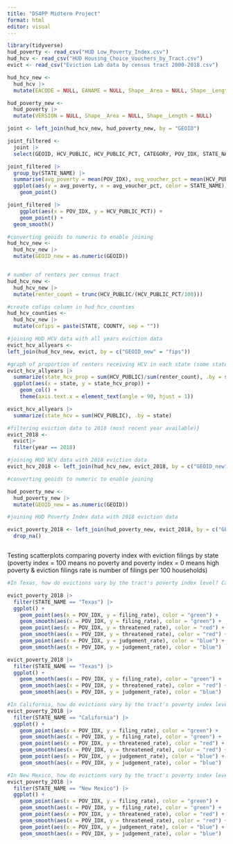 ```yaml
---
title: "DS4PP Midterm Project"
format: html
editor: visual
---
```


```r
library(tidyverse)
hud_poverty <- read_csv("HUD Low_Poverty_Index.csv")
hud_hcv <- read_csv("HUD Housing_Choice_Vouchers_by_Tract.csv")
evict <- read_csv("Eviction Lab data by census tract 2000-2018.csv")

```

```r
hud_hcv_new <- 
  hud_hcv |>
  mutate(EACODE = NULL, EANAME = NULL, Shape__Area = NULL, Shape__Length = NULL) 

hud_poverty_new <-
  hud_poverty |>
  mutate(VERSION = NULL, Shape__Area = NULL, Shape__Length = NULL)
```

```r
joint <- left_join(hud_hcv_new, hud_poverty_new, by = "GEOID")
```

```r
joint_filtered <- 
  joint |>
  select(GEOID, HCV_PUBLIC, HCV_PUBLIC_PCT, CATEGORY, POV_IDX, STATE_NAME, COUNTY_NAME)
```

```r
joint_filtered |>
  group_by(STATE_NAME) |>
  summarise(avg_poverty = mean(POV_IDX), avg_voucher_pct = mean(HCV_PUBLIC_PCT)) |>
  ggplot(aes(y = avg_poverty, x = avg_voucher_pct, color = STATE_NAME)) +
    geom_point()

```

```r
joint_filtered |>
    ggplot(aes(x = POV_IDX, y = HCV_PUBLIC_PCT)) +
    geom_point() +
  geom_smooth()

```

```r
#converting geoids to numeric to enable joining
hud_hcv_new <-
  hud_hcv_new |>
  mutate(GEOID_new = as.numeric(GEOID))


# number of renters per census tract
hud_hcv_new <-
  hud_hcv_new |>
  mutate(renter_count = trunc(HCV_PUBLIC/(HCV_PUBLIC_PCT/100)))

#create cofips column in hud_hcv_counties
hud_hcv_counties <-
  hud_hcv_new |>
  mutate(cofips = paste(STATE, COUNTY, sep = ""))

#joining HUD HCV data with all years eviction data
evict_hcv_allyears <- 
left_join(hud_hcv_new, evict, by = c("GEOID_new" = "fips"))
```

```r
#graph of proportion of renters receiving HCV in each state (some states missing like Idaho, North Dakota, South Dakota, double check Mississippi)
evict_hcv_allyears |>
  summarize(state_hcv_prop = sum(HCV_PUBLIC)/sum(renter_count), .by = state) |>
  ggplot(aes(x = state, y = state_hcv_prop)) +
    geom_col() +
    theme(axis.text.x = element_text(angle = 90, hjust = 1))

evict_hcv_allyears |>
  summarize(state_hcv = sum(HCV_PUBLIC), .by = state)

```


```r
#filtering eviction data to 2018 (most recent year available)}
evict_2018 <-
  evict|>
  filter(year == 2018)

#joining HUD HCV data with 2018 eviction data
evict_hcv_2018 <- left_join(hud_hcv_new, evict_2018, by = c("GEOID_new" = "fips"))

#converting geoids to numeric to enable joining

hud_poverty_new <-
  hud_poverty_new |>
  mutate(GEOID_new = as.numeric(GEOID))

#joining HUD Poverty Index data with 2018 eviction data

evict_poverty_2018 <- left_join(hud_poverty_new, evict_2018, by = c("GEOID_new" = "fips")) |>
  drop_na()



```

Testing scatterplots comparing poverty index with eviction filings by state (poverty index = 100 means no poverty and poverty index = 0 means high poverty & eviction filings rate is number of filings per 100 households) 

```r
#In Texas, how do evictions vary by the tract's poverty index level? Can remove geom_point and just see the smooth line

evict_poverty_2018 |>
  filter(STATE_NAME == "Texas") |>
  ggplot() +
    geom_point(aes(x = POV_IDX, y = filing_rate), color = "green") +
    geom_smooth(aes(x = POV_IDX, y = filing_rate), color = "green") +
    geom_point(aes(x = POV_IDX, y = threatened_rate), color = "red") +
    geom_smooth(aes(x = POV_IDX, y = threatened_rate), color = "red") +
    geom_point(aes(x = POV_IDX, y = judgement_rate), color = "blue") +
    geom_smooth(aes(x = POV_IDX, y = judgement_rate), color = "blue")

evict_poverty_2018 |>
  filter(STATE_NAME == "Texas") |>
  ggplot() +
    geom_smooth(aes(x = POV_IDX, y = filing_rate), color = "green") +
    geom_smooth(aes(x = POV_IDX, y = threatened_rate), color = "red") +
    geom_smooth(aes(x = POV_IDX, y = judgement_rate), color = "blue")
```

```r
#In California, how do evictions vary by the tract's poverty index level? Can remove geom_point and just see the smooth line
evict_poverty_2018 |>
  filter(STATE_NAME == "California") |>
  ggplot() +
    geom_point(aes(x = POV_IDX, y = filing_rate), color = "green") +
    geom_smooth(aes(x = POV_IDX, y = filing_rate), color = "green") +
    geom_point(aes(x = POV_IDX, y = threatened_rate), color = "red") +
    geom_smooth(aes(x = POV_IDX, y = threatened_rate), color = "red") +
    geom_point(aes(x = POV_IDX, y = judgement_rate), color = "blue") +
    geom_smooth(aes(x = POV_IDX, y = judgement_rate), color = "blue")
```

```r
#In New Mexico, how do evictions vary by the tract's poverty index level? Can remove geom_point and just see the smooth line
evict_poverty_2018 |>
  filter(STATE_NAME == "New Mexico") |>
  ggplot() +
    geom_point(aes(x = POV_IDX, y = filing_rate), color = "green") +
    geom_smooth(aes(x = POV_IDX, y = filing_rate), color = "green") +
    geom_point(aes(x = POV_IDX, y = threatened_rate), color = "red") +
    geom_smooth(aes(x = POV_IDX, y = threatened_rate), color = "red") +
    geom_point(aes(x = POV_IDX, y = judgement_rate), color = "blue") +
    geom_smooth(aes(x = POV_IDX, y = judgement_rate), color = "blue")
```
